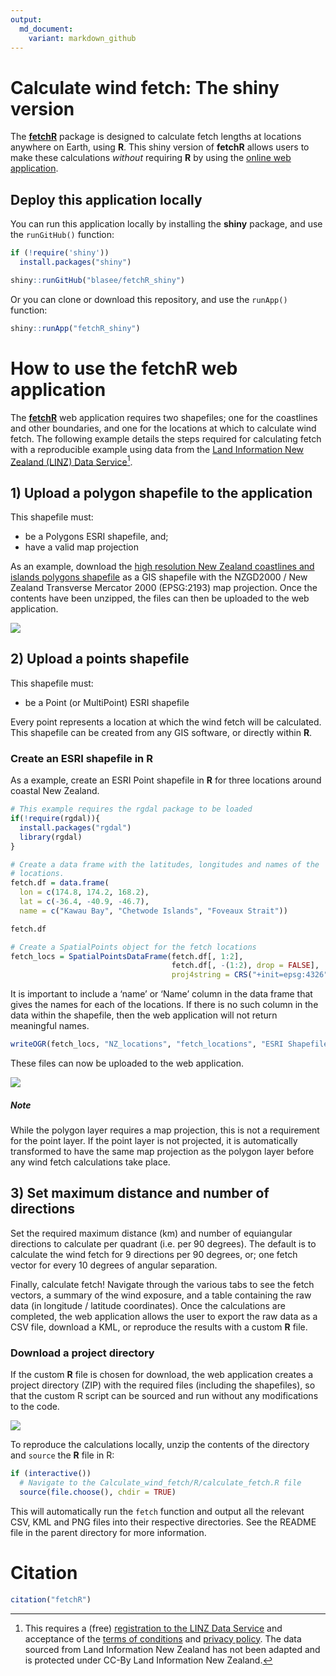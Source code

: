 ```yaml
---
output:
  md_document:
    variant: markdown_github
---
```


# Calculate wind fetch: The shiny version

The [**fetchR**](https://github.com/blasee/fetchR) package is designed to calculate fetch lengths at locations anywhere on Earth, using  **R**. This shiny version of **fetchR** allows users to make these calculations *without* requiring **R** by using the [online web application](https://blasee.shinyapps.io/fetchR_shiny/).

## Deploy this application locally

You can run this application locally by installing the **shiny** package, and use the `runGitHub()` function:

```r
if (!require('shiny')) 
  install.packages("shiny")

shiny::runGitHub("blasee/fetchR_shiny")
```

Or you can clone or download this repository, and use the `runApp()` function:

```r
shiny::runApp("fetchR_shiny")
```

# How to use the **fetchR** web application

The [**fetchR**](https://github.com/blasee/fetchR) web application requires two shapefiles; one for the coastlines and other boundaries, and one for the locations at which to calculate wind fetch. The following example details the steps required for calculating fetch with a reproducible example using data from the [Land Information New Zealand (LINZ) Data Service](https://data.linz.govt.nz/)[^1].

## 1) Upload a polygon shapefile to the application

This shapefile must:

* be a Polygons ESRI shapefile, and;
* have a valid map projection

As an example, download the [high resolution New Zealand coastlines and islands polygons shapefile](https://data.linz.govt.nz/layer/1153-nz-coastlines-and-islands-polygons-topo-150k/) as a GIS shapefile with the NZGD2000 / New Zealand Transverse Mercator 2000 (EPSG:2193) map projection. Once the contents have been unzipped, the files can then be uploaded to the web application.

![](./figures/upload_poly.png)

## 2) Upload a points shapefile

This shapefile must:

* be a Point (or MultiPoint) ESRI shapefile

Every point represents a location at which the wind fetch will be calculated. This shapefile can be created from any GIS software, or directly within **R**.

### Create an ESRI shapefile in **R**

As a example, create an ESRI Point shapefile in **R** for three locations around coastal New Zealand.

```r
# This example requires the rgdal package to be loaded
if(!require(rgdal)){
  install.packages("rgdal")
  library(rgdal)
}

# Create a data frame with the latitudes, longitudes and names of the
# locations.
fetch.df = data.frame(
  lon = c(174.8, 174.2, 168.2),
  lat = c(-36.4, -40.9, -46.7),
  name = c("Kawau Bay", "Chetwode Islands", "Foveaux Strait"))

fetch.df

# Create a SpatialPoints object for the fetch locations
fetch_locs = SpatialPointsDataFrame(fetch.df[, 1:2], 
                                    fetch.df[, -(1:2), drop = FALSE],
                                    proj4string = CRS("+init=epsg:4326"))
```

It is important to include a 'name' or 'Name' column in the data frame that 
gives the names for each of the locations. If there is no such column in the 
data within the shapefile, then the web application will not return 
meaningful names.

```r
writeOGR(fetch_locs, "NZ_locations", "fetch_locations", "ESRI Shapefile")
```

These files can now be uploaded to the web application.

![](./figures/upload_point.png)

##### Note
While the polygon layer requires a map projection, this is not a requirement
for the point layer. If the point layer is not projected, it is automatically 
transformed to have the same map projection as the polygon layer before any 
wind fetch calculations take place.

## 3) Set maximum distance and number of directions

Set the required maximum distance (km) and number of equiangular directions to 
calculate per quadrant (i.e. per 90 degrees). The default is to calculate the
wind fetch for 9 directions per 90 degrees, or; one fetch vector for every 10 
degrees of angular separation.

Finally, calculate fetch! Navigate through the various tabs to see the fetch 
vectors, a summary of the wind exposure, and a table containing the raw data 
(in longitude / latitude coordinates). Once the calculations are completed, 
the web application allows the user to export the raw data as a CSV file, 
download a KML, or reproduce the results with a custom **R** file.

### Download a project directory

If the custom **R** file is chosen for download, the web application creates a
project directory (ZIP) with the required files (including the shapefiles), so 
that the custom R script can be sourced and run without any modifications to the 
code. 

![](./figures/project_directory.png)

To reproduce the calculations locally, unzip the contents of the directory and 
`source` the **R** file in R:

```r
if (interactive())
  # Navigate to the Calculate_wind_fetch/R/calculate_fetch.R file
  source(file.choose(), chdir = TRUE)
```

This will automatically run the `fetch` function and output all the relevant 
CSV, KML and PNG files into their respective directories. See the README file
in the parent directory for more information.

# Citation

```r
citation("fetchR")
```


[^1]: This requires a (free) [registration to the LINZ Data Service](https://data.linz.govt.nz/accounts/register/) and acceptance of the [terms of conditions](https://data.linz.govt.nz/terms-of-use/) and [privacy policy](https://data.linz.govt.nz/privacy-policy/). The data sourced from
Land Information New Zealand has not been adapted and is protected under 
CC-By Land Information New Zealand.

